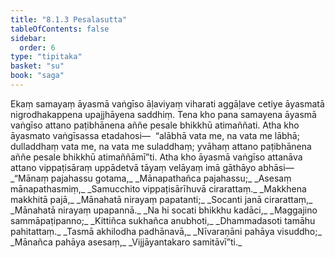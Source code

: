 ```yaml
---
title: "8.1.3 Pesalasutta"
tableOfContents: false
sidebar:
  order: 6
type: "tipitaka"
basket: "su"
book: "saga"
---
```



<DynamicBreadcrumb />

<Division number="211" book="saga">

<Paragraph number="1312" book="saga">
Ekaṃ samayaṃ āyasmā vaṅgīso āḷaviyaṃ viharati aggāḷave cetiye āyasmatā nigrodhakappena upajjhāyena saddhiṃ. Tena kho pana samayena āyasmā vaṅgīso attano paṭibhānena aññe pesale bhikkhū atimaññati. Atha kho āyasmato vaṅgīsassa etadahosi—  “alābhā vata me, na vata me lābhā; dulladdhaṃ vata me, na vata me suladdhaṃ; yvāhaṃ attano paṭibhānena aññe pesale bhikkhū atimaññāmī”ti. Atha kho āyasmā vaṅgīso attanāva attano vippaṭisāraṃ uppādetvā tāyaṃ velāyaṃ imā gāthāyo abhāsi—
</Paragraph>

<Paragraph number="1313" type="verses" book="saga">
_“Mānaṃ pajahassu gotama,_  
_Mānapathañca pajahassu;_  
_Asesaṃ mānapathasmiṃ,_  
_Samucchito vippaṭisārīhuvā cirarattaṃ._  

</Paragraph>

<Paragraph number="1314" type="verses" book="saga">
_Makkhena makkhitā pajā,_  
_Mānahatā nirayaṃ papatanti;_  
_Socanti janā cirarattaṃ,_  
_Mānahatā nirayaṃ upapannā._  

</Paragraph>

<Paragraph number="1315" type="verses" book="saga">
_Na hi socati bhikkhu kadāci,_  
_Maggajino sammāpaṭipanno;_  
_Kittiñca sukhañca anubhoti,_  
_Dhammadasoti tamāhu pahitattaṃ._  

</Paragraph>

<Paragraph number="1316" type="verses" book="saga">
_Tasmā akhilodha padhānavā,_  
_Nīvaraṇāni pahāya visuddho;_  
_Mānañca pahāya asesaṃ,_  
_Vijjāyantakaro samitāvī”ti._
</Paragraph>
</Division>